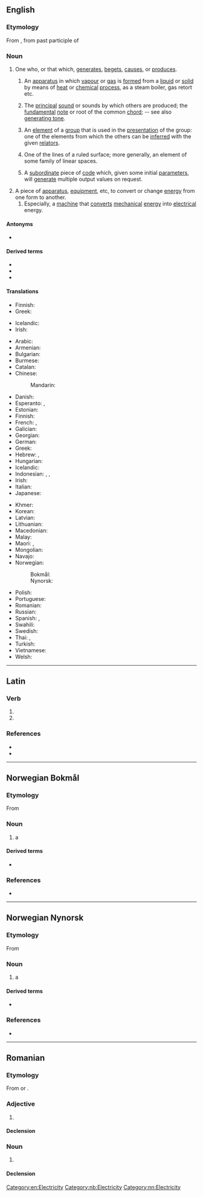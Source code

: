 {{also|generátor|Generator}}
==English==

===Etymology===
From {{der|en|la|-}}, from past participle of {{m|la|genero||beget, father}}

===Noun===
{{en-noun}}

# One who, or that which, [[generate]]s, [[beget]]s, [[cause]]s, or [[produce]]s.
## {{lb|en|chemistry}} An [[apparatus]] in which [[vapour]] or [[gas]] is [[form]]ed from a [[liquid]] or [[solid]] by means of [[heat]] or [[chemical]] [[process]], as a steam boiler, gas retort etc.
## {{lb|en|music}} The [[principal]] [[sound]] or sounds by which others are produced; the [[fundamental]] [[note]] or root of the common [[chord]]; -- see also [[generating tone]].
## {{lb|en|mathematics}} An [[element]] of a [[group]] that is used in the [[presentation]] of the group: one of the elements from which the others can be [[inferred]] with the given [[relator]]s.
## {{lb|en|geometry}} One of the lines of a ruled surface; more generally, an element of some family of linear spaces.
## {{lb|en|programming}} A [[subordinate]] piece of [[code]] which, given some initial [[parameter]]s, will [[generate]] multiple output values on request.
# A piece of [[apparatus]], [[equipment]], etc, to convert or change [[energy]] from one form to another.
## Especially, a [[machine]] that [[convert]]s [[mechanical]] [[energy]] into [[electrical]] energy.

====Antonyms====
* {{sense|one which generates}} {{l|en|extinguisher}}

====Derived terms====
* {{l|en|steam generator}}
* {{l|en|traffic generator}}
* {{l|en|wind generator}}

====Translations====
{{trans-top|mathematics: an element of a group that is used in the presentation of the group}}
* Finnish: {{t+|fi|virittäjä}}
* Greek: {{t+|el|γεννήτορας|m}}
{{trans-mid}}
* Icelandic: {{t|is|spönnuður|m}}
* Irish: {{t|ga|gineadóir|m}}
{{trans-bottom}}

{{trans-top|apparatus: electrical generator}}
* Arabic: {{t-needed|ar}}
* Armenian: {{t-needed|hy}}
* Bulgarian: {{t|bg|генератор|m|sc=Cyrl}}
* Burmese: {{t-needed|my}}
* Catalan: {{t|ca|generador|m}}
* Chinese:
*: Mandarin: {{t-needed|cmn}}
* Danish: {{t|da|generator|c}}
* Esperanto: {{t+|eo|generatoro}}, {{t|eo|generilo}}
* Estonian: {{t|et|elektrigeneraator}}
* Finnish: {{t+|fi|generaattori}}
* French: {{t+|fr|générateur|m}}, {{t|fr|générateur électrique|m}}
* Galician: {{t|gl|xerador|m}}
* Georgian: {{t|ka|გენერატორი}}
* German: {{t+|de|Generator}}
* Greek: {{t+|el|γεννήτρια|f}}
* Hebrew: {{t+|he|מחולל|m|tr=mekholél}}, {{t+|he|גנרטור|m|tr=generátor}}
* Hungarian: {{t+|hu|generátor}}
* Icelandic: {{t-needed|is}}
* Indonesian: {{t+|id|pembangkit}}, {{t|id|pembangkit listrik}}, {{t+|id|generator}}
* Irish: {{t|ga|gineadóir|m}}
* Italian: {{t+|it|generatore|m}}
* Japanese: {{t|ja|発電機|tr=hatsudenki|sc=Jpan}}
{{trans-mid}}
* Khmer: {{t-needed|km}}
* Korean: {{t-needed|ko}}
* Latvian: {{t-needed|lv}}
* Lithuanian: {{t-needed|lt}}
* Macedonian: {{t|mk|генера́тор|m}}
* Malay: {{t+|ms|penjana}}
* Maori: {{t|mi|mīhini-huri-hiko}}, {{t|mi|pukuhiko}}
* Mongolian: {{t-needed|mn}}
* Navajo: {{t|nv|atsiniltłʼish álʼį́}}
* Norwegian:
*: Bokmål: {{t|nb|generator|m}}
*: Nynorsk: {{t|nn|generator|m}}
* Polish: {{t+|pl|prądnica|f}}
* Portuguese: {{t+|pt|gerador|m}}
* Romanian: {{t+|ro|generator|m}}
* Russian: {{t+|ru|генера́тор|m}}
* Spanish: {{t+|es|generador|m}}, {{t|es|generador eléctrico|m}}
* Swahili: {{t+|sw|jenereta}}
* Swedish: {{t+|sv|generator|c}}
* Thai: {{t|th|เครื่องกำเนิดไฟฟ้า}}, {{t|th|เครื่องปั่นไฟ}}
* Turkish: {{t+|tr|jeneratör}}
* Vietnamese: {{t-needed|vi}}
* Welsh: {{t|cy|generadur|m}}
{{trans-bottom}}

[[Category:en:Electricity]]

----

==Latin==

===Verb===
{{la-verb-form|generātor}}

# {{inflection of|la|generō||2|s|futr|pasv|impr}}
# {{inflection of|la|generō||3|s|futr|pasv|impr}}

===References===
* {{R:L&S}}
* {{R:Elementary Lewis}}

----

==Norwegian Bokmål==
{{wikipedia|lang=no}}

===Etymology===
From {{der|nb|la|generare}}

===Noun===
{{nb-noun-m1}}

# a {{l|en|generator}}

====Derived terms====
* {{l|nb|vindgenerator}}

===References===
* {{R:The Bokmål Dictionary}}

[[Category:nb:Electricity]]

----

==Norwegian Nynorsk==
{{wikipedia|lang=nn}}

===Etymology===
From {{der|nn|la|generare}}

===Noun===
{{nn-noun-m1}}

# a {{l|en|generator}}

====Derived terms====
* {{l|nn|vindgenerator}}

===References===
* {{R:The Nynorsk Dictionary}}

[[Category:nn:Electricity]]

----

==Romanian==

===Etymology===
From {{bor|ro|fr|générateur}} or {{bor|ro|la|generator}}.

===Adjective===
{{ro-adj}}

# {{l|en|generator}}

====Declension====
{{ro-decl-adj}}

===Noun===
{{ro-noun|n|generatoare}}

# {{l|en|generator}}

====Declension====
{{ro-noun-n|pl=generatoare}}